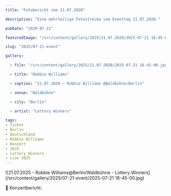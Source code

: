 ```yaml
---
title: "Fotobericht vom 21.07.2020"

description: "Eine mehrteilige Fotostrecke vom Eventtag 21.07.2020."

pubDate: "2020-07-21"

featuredImage: "/src/content/gallery/2025/21.07.2020/2025-07-21 18-45-00.jpg"

slug: "2025/07-21-event"

gallery:

  - file: "/src/content/gallery/2025/21.07.2020/2025-07-21 18-45-00.jpg"

  - title: "Robbie Williams"

  - caption: "21.07.2020 – Robbie Williams @Waldbühne/Berlin"

  - venue: "Waldbühne"

  - city: "Berlin"

  - artist: "Lottery Winners"

tags:
- Ticket
- Berlin
- Deutschland
- Robbie Williams
- Konzert
- 2025
- Lottery Winners
- Live 2025
---
```


![21.07.2025 - Robbie Williams@Berlin/Waldbühne - Lottery Winners](/src/content/gallery/2025/07-21-event/2025-07-21 18-45-00.jpg)

🎤 Konzertbericht: